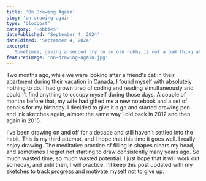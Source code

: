```yaml
---
title: 'On Drawing Again'
slug: 'on-drawing-again'
type: 'blogpost'
category: 'Hobbies'
datePublished: 'September 4, 2024'
dateEdited: 'September 4, 2024'
excerpt:
  'Sometimes, giving a second try to an old hobby is not a bad thing at all.'
featuredImage: 'on-drawing-again.jpg'
---
```


Two months ago, while we were looking after a friend's cat in their apartment
during their vacation in Canada, I found myself with absolutely nothing to do. I
had grown tired of coding and reading simultaneously and couldn't find anything
to occupy myself during those days. A couple of months before that, my wife had
gifted me a new notebook and a set of pencils for my birthday. I decided to give
it a go and started drawing pen and ink sketches again, almost the same way I
did back in 2012 and then again in 2015.

I've been drawing on and off for a decade and still haven't settled into the
habit. This is my third attempt, and I hope that this time it goes well. I
really enjoy drawing. The meditative practice of filling in shapes clears my
head, and sometimes I regret not starting to draw consistently many years ago.
So much wasted time, so much wasted potential. I just hope that it will work out
someday, and until then, I will practice. I'll keep this post updated with my
sketches to track progress and motivate myself not to give up.

<ImageWithCaption
  src="posts/on-drawing-again/fragments-1.jpg"
  alt="Fragments II"
  caption="Fragments II"
  layout="left"
/>

<ImageWithCaption
  src="posts/on-drawing-again/fragments-2.jpg"
  alt="Fragments I"
  caption="Fragments I"
  layout="right"
/>

<ImageWithCaption
  src="posts/on-drawing-again/huge-tree-sketch.jpg"
  alt="A huge tree"
  caption="A huge tree"
  layout="left"
/>

<ImageWithCaption
  src="posts/on-drawing-again/sheep-sketch.jpg"
  alt="Sheep"
  caption="Sheep"
  layout="right"
/>

<ImageWithCaption
  src="posts/on-drawing-again/trees-sketch.jpg"
  alt="Forest sketches"
  caption="Forest sketches"
  layout="left"
/>

<ImageWithCaption
  src="posts/on-drawing-again/river-sketch.jpg"
  alt="River"
  caption="River"
  layout="right"
/>

